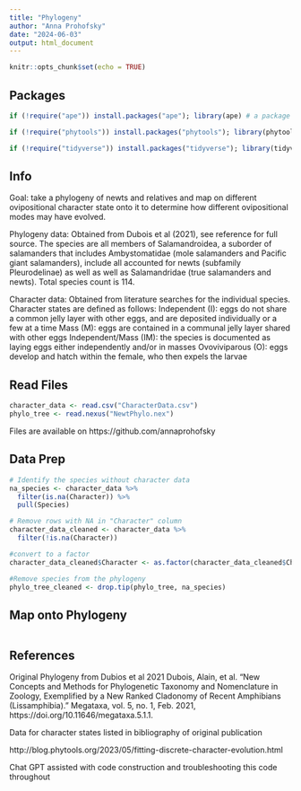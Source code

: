 ```yaml
---
title: "Phylogeny"
author: "Anna Prohofsky"
date: "2024-06-03"
output: html_document
---
```


```r
knitr::opts_chunk$set(echo = TRUE)
```

## Packages

```r
if (!require("ape")) install.packages("ape"); library(ape) # a package for phylogentic analysis (Analysis of Phylogenetics and Evolution)

if (!require("phytools")) install.packages("phytools"); library(phytools) # builds on ape for more analysis and  visualization

if (!require("tidyverse")) install.packages("tidyverse"); library(tidyverse) #a collection of different packages for data science, such as ggplot and dplyr. ALWAYS DO LAST!!
```

## Info

Goal: take a phylogeny of newts and relatives and map on different ovipositional character state onto it to determine how different ovipositional modes may have evolved.

Phylogeny data: Obtained from Dubois et  al (2021), see reference for full source. The species are all members of Salamandroidea, a suborder of salamanders that includes Ambystomatidae (mole salamanders and Pacific giant salamanders),  include all accounted for newts (subfamily Pleurodelinae) as well as well as Salamandridae (true salamanders and newts). Total species count is  114.

Character data: Obtained from literature searches for the individual species. Character states are defined as follows:
  Independent (I): eggs do not share a common jelly layer with other eggs, and are deposited individually or a few at a time
  Mass (M): eggs are contained in a communal jelly layer shared with other eggs
  Independent/Mass (IM): the species is documented as laying eggs either independently and/or in masses
  Ovoviviparous (O): eggs develop and hatch within the female, who then expels the larvae

## Read Files


```r
character_data <- read.csv("CharacterData.csv")
phylo_tree <- read.nexus("NewtPhylo.nex")

```
Files are available on https://github.com/annaprohofsky 


## Data Prep

```r
# Identify the species without character data
na_species <- character_data %>%
  filter(is.na(Character)) %>%
  pull(Species)

# Remove rows with NA in "Character" column
character_data_cleaned <- character_data %>%
  filter(!is.na(Character))

#convert to a factor
character_data_cleaned$Character <- as.factor(character_data_cleaned$Character)

#Remove species from the phylogeny
phylo_tree_cleaned <- drop.tip(phylo_tree, na_species)

```


## Map onto Phylogeny

```r

```




## References
Original Phylogeny from Dubios et al 2021
  Dubois, Alain, et al. “New Concepts and Methods for Phylogenetic Taxonomy and Nomenclature in Zoology, Exemplified by a New Ranked Cladonomy of Recent Amphibians (Lissamphibia).” Megataxa, vol. 5, no. 1, Feb. 2021, https://doi.org/10.11646/megataxa.5.1.1.

Data for character states listed in bibliography of original publication

http://blog.phytools.org/2023/05/fitting-discrete-character-evolution.html 

Chat GPT assisted with code construction and troubleshooting this  code throughout

